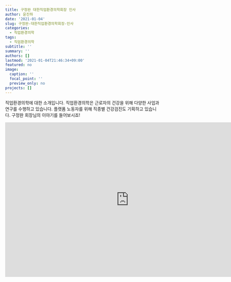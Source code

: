 ```yaml
---
title: 구정완 대한직업환경의학회장 인사
author: 윤진하
date: '2021-01-04'
slug: 구정완-대한직업환경의학회장-인사
categories:
  - 직업환경의학
tags:
  - 직업환경의학
subtitle: ''
summary: ''
authors: []
lastmod: '2021-01-04T21:46:34+09:00'
featured: no
image:
  caption: ''
  focal_point: ''
  preview_only: no
projects: []
---
```


 직업환경의학에 대한 소개입니다. 직업환경의학은 근로자의 건강을 위해 다양한 사업과 연구를 수행하고 있습니다. 플랫폼 노동자를 위해 직종별 건강검진도 기획하고 있습니다. 구정완 회장님의 이야기를 들어보시죠!
 
 <iframe width="800" height="500" src="https://www.youtube.com/embed/-fPT4SNArS4" frameborder="0" allow="accelerometer; autoplay; clipboard-write; encrypted-media; gyroscope; picture-in-picture" allowfullscreen></iframe>
 